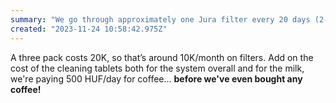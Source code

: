 ```yaml
---
summary: "We go through approximately one Jura filter every 20 days (2-3L per day)"
created: "2023-11-24 10:58:42.975Z"
---
```


A three pack costs 20K, so that’s around 10K/month on filters. Add on the cost of the cleaning tablets both for the system overall and for the milk, we're paying 500 HUF/day for coffee... **before we've even bought any coffee!**
